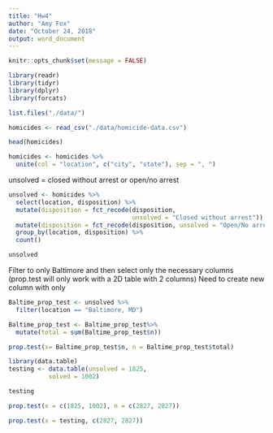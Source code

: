 ```yaml
---
title: "Hw4"
author: "Amy Fox"
date: "October 24, 2018"
output: word_document
---
```


```r
knitr::opts_chunk$set(message = FALSE)
```

```r
library(readr)
library(tidyr)
library(dplyr)
library(forcats)
```


```r
list.files("./data/")
```

```r
homicides <- read_csv("./data/homicide-data.csv")
```

```r
head(homicides)
```

```r
homicides <- homicides %>%
  unite(col = "location", c("city", "state"), sep = ", ")
```

unsolved = closed without arrest or open/no arrest
```r
unsolved <- homicides %>%
  select(location, disposition) %>%
  mutate(disposition = fct_recode(disposition, 
                                  unsolved = "Closed without arrest")) %>%
  mutate(disposition = fct_recode(disposition, unsolved = "Open/No arrest")) %>%
  group_by(location, disposition) %>%
  count() 

unsolved
```

Filter to only Baltimore and then select only the necessary columns (prop.test will only work with a 2D table with 2 columns)
Need to create new column with only 
```r

Baltime_prop_test <- unsolved %>%
  filter(location == "Baltimore, MD") 

Baltime_prop_test <- Baltime_prop_test%>%
  mutate(total = sum(Baltime_prop_test$n))

prop.test(x= Baltime_prop_test$n, n = Baltime_prop_test$total)
```


```r
library(data.table)
testing <- data.table(unsolved = 1825,
           solved = 1002)

testing

prop.test(x = c(1825, 1002), n = c(2827, 2827))

prop.test(x = testing, c(2827, 2827))
```

  


